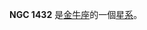 {{NGCInfoBox|NGCID=NGC 1432|發現者=Henry|發現日期=1885年11月16日|其他編號=LBN 772|曆元=J2000.0|赤經=3時45分49.5秒
|赤緯=24°22'6"|星座=金牛座|星體=星系|星等=|表面亮度=|藍等=}}

'''NGC 1432''' 是[[金牛座|金牛座]]的一個[[星系|星系]]。

{{NGCReference|1432}}

{{Catalogs|NGC=1432}}